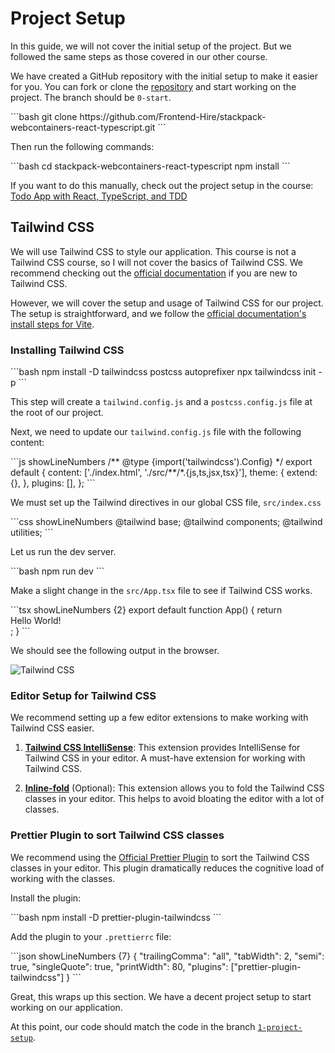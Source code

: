 
# Project Setup

In this guide, we will not cover the initial setup of the project. But we followed the same steps as those covered in our other course.

We have created a GitHub repository with the initial setup to make it easier for you. You can fork or clone the [repository](https://github.com/Frontend-Hire/stackpack-webcontainers-react-typescript) and start working on the project. The branch should be `0-start`.

<CustomCodeViewer>
```bash
git clone https://github.com/Frontend-Hire/stackpack-webcontainers-react-typescript.git
```
</CustomCodeViewer>

Then run the following commands:

<CustomCodeViewer>
```bash
cd stackpack-webcontainers-react-typescript
npm install
```
</CustomCodeViewer>

If you want to do this manually, check out the project setup in the course: [Todo App with React, TypeScript, and TDD](/todo-app/react/project-setup)

## Tailwind CSS

We will use Tailwind CSS to style our application. This course is not a Tailwind CSS course, so I will not cover the basics of Tailwind CSS. We recommend checking out the [official documentation](https://tailwindcss.com/docs/installation) if you are new to Tailwind CSS.

However, we will cover the setup and usage of Tailwind CSS for our project. The setup is straightforward, and we follow the [official documentation's install steps for Vite](https://tailwindcss.com/docs/guides/vite).

### Installing Tailwind CSS

<CustomCodeViewer>
```bash
npm install -D tailwindcss postcss autoprefixer
npx tailwindcss init -p
```
</CustomCodeViewer>

This step will create a `tailwind.config.js` and a `postcss.config.js` file at the root of our project.

Next, we need to update our `tailwind.config.js` file with the following content:

<CustomCodeViewer filename="tailwind.config.js">
```js showLineNumbers
/** @type {import('tailwindcss').Config} */
export default {
  content: ['./index.html', './src/**/*.{js,ts,jsx,tsx}'],
  theme: {
    extend: {},
  },
  plugins: [],
};
```
</CustomCodeViewer>

We must set up the Tailwind directives in our global CSS file, `src/index.css`

<CustomCodeViewer filename="src/index.css">
```css showLineNumbers
@tailwind base;
@tailwind components;
@tailwind utilities;
```
</CustomCodeViewer>

Let us run the dev server.

<CustomCodeViewer>
```bash
npm run dev
```
</CustomCodeViewer>

Make a slight change in the `src/App.tsx` file to see if Tailwind CSS works.

<CustomCodeViewer filename="src/App.tsx">
```tsx showLineNumbers {2}
export default function App() {
  return <div className='text-3xl font-bold underline'>Hello World!</div>;
}
```
</CustomCodeViewer>

We should see the following output in the browser.

![Tailwind CSS](./assets/1-project-setup-1.webp)

### Editor Setup for Tailwind CSS

We recommend setting up a few editor extensions to make working with Tailwind CSS easier.

1. [**Tailwind CSS IntelliSense**](https://marketplace.visualstudio.com/items?itemName=bradlc.vscode-tailwindcss): This extension provides IntelliSense for Tailwind CSS in your editor. A must-have extension for working with Tailwind CSS.

2. [**Inline-fold**](https://marketplace.visualstudio.com/items?itemName=moalamri.inline-fold) (Optional): This extension allows you to fold the Tailwind CSS classes in your editor. This helps to avoid bloating the editor with a lot of classes.

### Prettier Plugin to sort Tailwind CSS classes

We recommend using the [Official Prettier Plugin](https://tailwindcss.com/docs/editor-setup#automatic-class-sorting-with-prettier) to sort the Tailwind CSS classes in your editor. This plugin dramatically reduces the cognitive load of working with the classes.

Install the plugin:

<CustomCodeViewer>
```bash
npm install -D prettier-plugin-tailwindcss
```
</CustomCodeViewer>

Add the plugin to your `.prettierrc` file:

<CustomCodeViewer filename=".prettierrc">
```json showLineNumbers {7}
{
  "trailingComma": "all",
  "tabWidth": 2,
  "semi": true,
  "singleQuote": true,
  "printWidth": 80,
  "plugins": ["prettier-plugin-tailwindcss"]
}
```
</CustomCodeViewer>

Great, this wraps up this section. We have a decent project setup to start working on our application.

At this point, our code should match the code in the branch [`1-project-setup`](https://github.com/Frontend-Hire/stackpack-webcontainers-react-typescript/tree/1-project-setup).
